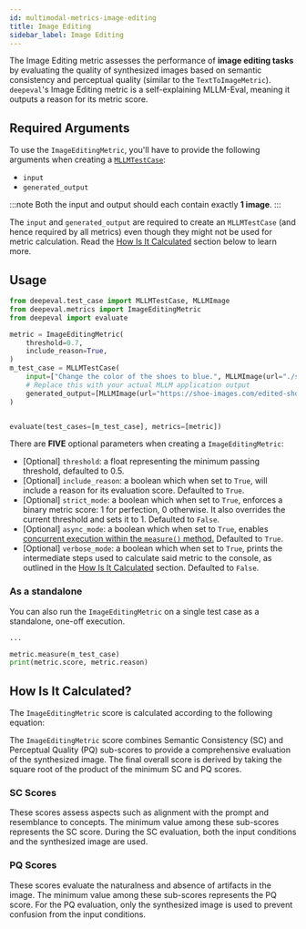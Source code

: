 ```yaml
---
id: multimodal-metrics-image-editing
title: Image Editing
sidebar_label: Image Editing
---
```


<head>
  <link
    rel="canonical"
    href="https://deepeval.com/docs/multimodal-metrics-image-editing"
  />
</head>


<MetricTagsDisplayer custom={true} multimodal={true} />

The Image Editing metric assesses the performance of **image editing tasks** by evaluating the quality of synthesized images based on semantic consistency and perceptual quality (similar to the `TextToImageMetric`). `deepeval`'s Image Editing metric is a self-explaining MLLM-Eval, meaning it outputs a reason for its metric score.

## Required Arguments

To use the `ImageEditingMetric`, you'll have to provide the following arguments when creating a [`MLLMTestCase`](/docs/evaluation-test-cases#mllm-test-case):

- `input`
- `generated_output`

:::note
Both the input and output should each contain exactly **1 image**.
:::

The `input` and `generated_output` are required to create an `MLLMTestCase` (and hence required by all metrics) even though they might not be used for metric calculation. Read the [How Is It Calculated](#how-is-it-calculated) section below to learn more.

## Usage

```python
from deepeval.test_case import MLLMTestCase, MLLMImage
from deepeval.metrics import ImageEditingMetric
from deepeval import evaluate

metric = ImageEditingMetric(
    threshold=0.7,
    include_reason=True,
)
m_test_case = MLLMTestCase(
    input=["Change the color of the shoes to blue.", MLLMImage(url="./shoes.png", local=True)],
    # Replace this with your actual MLLM application output
    generated_output=[MLLMImage(url="https://shoe-images.com/edited-shoes", local=False)]
)


evaluate(test_cases=[m_test_case], metrics=[metric])
```

There are **FIVE** optional parameters when creating a `ImageEditingMetric`:

- [Optional] `threshold`: a float representing the minimum passing threshold, defaulted to 0.5.
- [Optional] `include_reason`: a boolean which when set to `True`, will include a reason for its evaluation score. Defaulted to `True`.
- [Optional] `strict_mode`: a boolean which when set to `True`, enforces a binary metric score: 1 for perfection, 0 otherwise. It also overrides the current threshold and sets it to 1. Defaulted to `False`.
- [Optional] `async_mode`: a boolean which when set to `True`, enables [concurrent execution within the `measure()` method.](/docs/metrics-introduction#measuring-metrics-in-async) Defaulted to `True`.
- [Optional] `verbose_mode`: a boolean which when set to `True`, prints the intermediate steps used to calculate said metric to the console, as outlined in the [How Is It Calculated](#how-is-it-calculated) section. Defaulted to `False`.

### As a standalone

You can also run the `ImageEditingMetric` on a single test case as a standalone, one-off execution.

```python
...

metric.measure(m_test_case)
print(metric.score, metric.reason)
```

## How Is It Calculated?

The `ImageEditingMetric` score is calculated according to the following equation:

<Equation formula="O = \sqrt{\text{min}(\alpha_1, \ldots, \alpha_i) \cdot \text{min}(\beta_1, \ldots, \beta_i)}" />

The `ImageEditingMetric` score combines Semantic Consistency (SC) and Perceptual Quality (PQ) sub-scores to provide a comprehensive evaluation of the synthesized image. The final overall score is derived by taking the square root of the product of the minimum SC and PQ scores.

### SC Scores

These scores assess aspects such as alignment with the prompt and resemblance to concepts. The minimum value among these sub-scores represents the SC score. During the SC evaluation, both the input conditions and the synthesized image are used.

### PQ Scores

These scores evaluate the naturalness and absence of artifacts in the image. The minimum value among these sub-scores represents the PQ score. For the PQ evaluation, only the synthesized image is used to prevent confusion from the input conditions.
